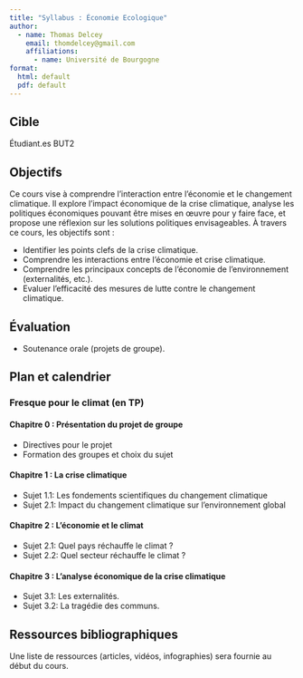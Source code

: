 ```yaml
---
title: "Syllabus : Économie Ecologique"
author:
  - name: Thomas Delcey
    email: thomdelcey@gmail.com
    affiliations:
      - name: Université de Bourgogne
format:
  html: default 
  pdf: default
---
```



## Cible

Étudiant.es BUT2


## Objectifs

Ce cours vise à comprendre l'interaction entre l'économie et le changement climatique. Il explore l'impact économique de la crise climatique, analyse les politiques économiques pouvant être mises en œuvre pour y faire face, et propose une réflexion sur les solutions politiques envisageables. À travers ce cours, les objectifs sont :

- Identifier les points clefs de la crise climatique. 
- Comprendre les interactions entre l'économie et crise climatique. 
- Comprendre les principaux concepts de l'économie de l'environnement (externalités, etc.).
- Evaluer l'efficacité des mesures de lutte contre le changement climatique.


## Évaluation

- Soutenance orale (projets de groupe).

## Plan et calendrier 

### Fresque pour le climat (en TP)

#### Chapitre 0 : Présentation du projet de groupe
- Directives pour le projet
- Formation des groupes et choix du sujet

#### Chapitre 1 : La crise climatique
- Sujet 1.1: Les fondements scientifiques du changement climatique
- Sujet 2.1: Impact du changement climatique sur l'environnement global

#### Chapitre 2 : L’économie et le climat
- Sujet 2.1: Quel pays réchauffe le climat ? 
- Sujet 2.2: Quel secteur réchauffe le climat ? 

#### Chapitre 3 : L’analyse économique de la crise climatique
- Sujet 3.1: Les externalités. 
- Sujet 3.2: La tragédie des communs. 


## Ressources bibliographiques

Une liste de ressources (articles, vidéos, infographies) sera fournie au début du cours. 

